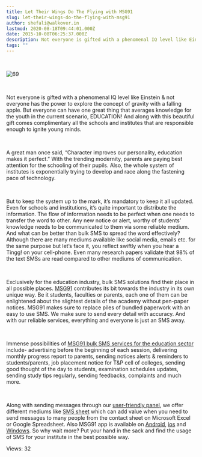 ```yaml
---
title: Let Their Wings Do The Flying with MSG91
slug: let-their-wings-do-the-flying-with-msg91
author: shefali@walkover.in
lastmod: 2020-08-18T09:44:01.000Z
date: 2015-10-08T06:25:37.000Z
description: Not everyone is gifted with a phenomenal IQ level like Einstein & not everyone has the power to explore the concept of gravity with a falling apple. But everyone can have one great thing that averages knowledge for the youth in the current scenario, EDUCATION! And along with this beautiful gift comes complimentary all the schools and institutes that are responsible enough to ignite young minds.
tags: ""
---
```


 


![69](https://images-msg91.s3.ap-south-1.amazonaws.com/content/images/wordpress/2015/10/69.png)


 


Not everyone is gifted with a phenomenal IQ level like Einstein & not everyone has the power to explore the concept of gravity with a falling apple. But everyone can have one great thing that averages knowledge for the youth in the current scenario, EDUCATION! And along with this beautiful gift comes complimentary all the schools and institutes that are responsible enough to ignite young minds.


 


A great man once said, “Character improves our personality, education makes it perfect.” With the trending modernity, parents are paying best attention for the schooling of their pupils. Also, the whole system of institutes is exponentially trying to develop and race along the fastening pace of technology. 


 


But to keep the system up to the mark, it’s mandatory to keep it all updated. Even for schools and institutions, it’s quite important to distribute the information. The flow of information needs to be perfect when one needs to transfer the word to other. Any new notice or alert, worthy of students’ knowledge needs to be communicated to them via some reliable medium. And what can be better than bulk SMS to spread the word effectively? Although there are many mediums available like social media, emails etc. for the same purpose but let’s face it, you reflect swiftly when you hear a Tingg! on your cell-phone. Even many research papers validate that 98% of the text SMSs are read compared to other mediums of communication. 


 


Exclusively for the education industry, bulk SMS solutions find their place in all possible places. [MSG91](https://msg91.com/) contributes its bit towards the industry in its own unique way. Be it students, faculties or parents, each one of them can be enlightened about the slightest details of the academy without pen-paper notices. MSG91 makes sure to replace piles of bundled paperwork with an easy to use SMS. We make sure to send every detail with accuracy. And with our reliable services, everything and everyone is just an SMS away. 


 


Immense possibilities of [MSG91 bulk SMS services for the education sector](https://msg91.com/guide/fusion-of-sms-marketing-with-education-industry) include- advertising before the beginning of each session, delivering monthly progress report to parents, sending notices alerts & reminders to students/parents, job placement notice for T&P cell of colleges, sending good thought of the day to students, examination schedules updates, sending study tips regularly, sending feedbacks, complaints and much more. 


 


Along with sending messages through our [user-friendly panel](https://msg91.com/signin), we offer different mediums like [SMS sheet](https://msg91.com/sms-for-spreadsheets) which can add value when you need to send messages to many people from the contact sheet on Microsoft Excel or Google Spreadsheet. Also MSG91 app is available on [Android](https://play.google.com/store/apps/details?id=com.msg91.android), [ios](https://itunes.apple.com/us/app/msg91/id981827687) and [Windows](https://www.microsoft.com/en-us/store/apps/msg91/9wzdncrdn2ls). So why wait more? Put your hand in the sack and find the usage of SMS for your institute in the best possible way. 



 Views: 32




